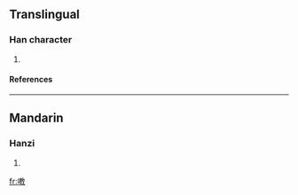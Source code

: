 ==Translingual==
===Han character===
{{Han char|rn=30|rad=口|as=11|sn=14|four=|canj=口十木大 (RJDK)}}
# {{defn|Han|sort=口11}}
====References====
{{Han ref|kx=0205.110|dkj=04180|dj=0428.040|hdz=10673.030|uh=560B|ud=22027}}
----
==Mandarin==
===Hanzi===
{{cmn-hanzi|pin=[[xiāo]] (xiao1)|wg=hsiao<sup>1</sup>}}
# {{defn|Mandarin}}

[[fr:嘋]]